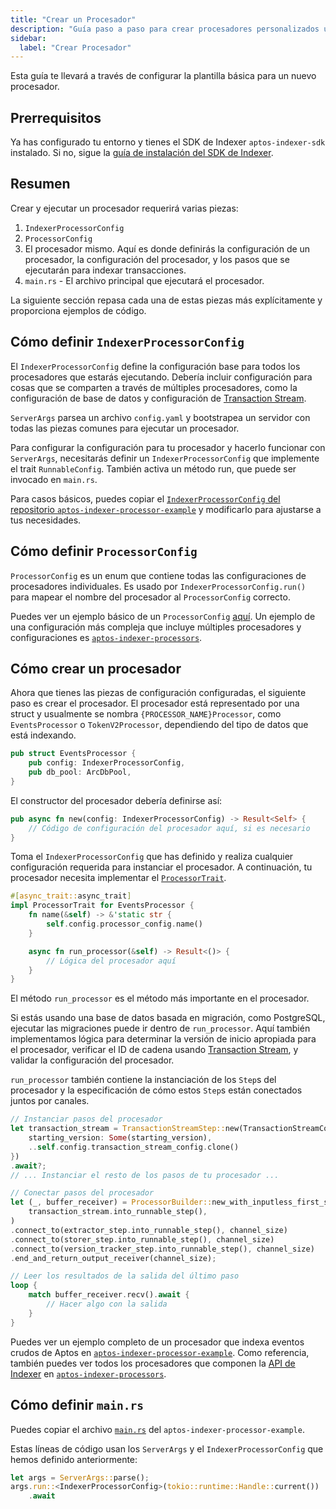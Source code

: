 ```yaml
---
title: "Crear un Procesador"
description: "Guía paso a paso para crear procesadores personalizados usando el SDK de Indexer de Aptos con plantillas y patrones de implementación"
sidebar:
  label: "Crear Procesador"
---
```


Esta guía te llevará a través de configurar la plantilla básica para un nuevo procesador.

## Prerrequisitos

Ya has configurado tu entorno y tienes el SDK de Indexer `aptos-indexer-sdk` instalado.
Si no, sigue la [guía de instalación del SDK de Indexer](/es/build/indexer/indexer-sdk/documentation/setup).

## Resumen

Crear y ejecutar un procesador requerirá varias piezas:

1. `IndexerProcessorConfig`
2. `ProcessorConfig`
3. El procesador mismo. Aquí es donde definirás la configuración de un procesador, la configuración del procesador, y los pasos que se ejecutarán para indexar transacciones.
4. `main.rs` - El archivo principal que ejecutará el procesador.

La siguiente sección repasa cada una de estas piezas más explícitamente y proporciona ejemplos de código.

## Cómo definir `IndexerProcessorConfig`

El `IndexerProcessorConfig` define la configuración base para todos los procesadores que estarás ejecutando.
Debería incluir configuración para cosas que se comparten a través de múltiples procesadores, como la configuración de base de datos y configuración de [Transaction Stream](/es/build/indexer/txn-stream).

`ServerArgs` parsea un archivo `config.yaml` y bootstrapea un servidor con todas las piezas comunes para ejecutar un procesador.

Para configurar la configuración para tu procesador y hacerlo funcionar con `ServerArgs`, necesitarás definir un `IndexerProcessorConfig` que implemente el trait `RunnableConfig`.
También activa un método run, que puede ser invocado en `main.rs`.

Para casos básicos, puedes copiar el [`IndexerProcessorConfig` del repositorio `aptos-indexer-processor-example`](https://github.com/aptos-labs/aptos-indexer-processor-example/blob/main/aptos-indexer-processor-example/src/config/indexer_processor_config.rs) y modificarlo para ajustarse a tus necesidades.

## Cómo definir `ProcessorConfig`

`ProcessorConfig` es un enum que contiene todas las configuraciones de procesadores individuales.
Es usado por `IndexerProcessorConfig.run()` para mapear el nombre del procesador al `ProcessorConfig` correcto.

Puedes ver un ejemplo básico de un `ProcessorConfig` [aquí](https://github.com/aptos-labs/aptos-indexer-processor-example/blob/main/aptos-indexer-processor-example/src/config/processor_config.rs).
Un ejemplo de una configuración más compleja que incluye múltiples procesadores y configuraciones es [`aptos-indexer-processors`](https://github.com/aptos-labs/aptos-indexer-processors-v2/blob/main/processor/src/config/processor_config.rs#L84).

## Cómo crear un procesador

Ahora que tienes las piezas de configuración configuradas, el siguiente paso es crear el procesador.
El procesador está representado por una struct y usualmente se nombra `{PROCESSOR_NAME}Processor`, como `EventsProcessor` o `TokenV2Processor`, dependiendo del tipo de datos que está indexando.

```rust
pub struct EventsProcessor {
    pub config: IndexerProcessorConfig,
    pub db_pool: ArcDbPool,
}
```

El constructor del procesador debería definirse así:

```rust
pub async fn new(config: IndexerProcessorConfig) -> Result<Self> {
    // Código de configuración del procesador aquí, si es necesario
}
```

Toma el `IndexerProcessorConfig` que has definido y realiza cualquier configuración requerida para instanciar el procesador.
A continuación, tu procesador necesita implementar el [`ProcessorTrait`](https://github.com/aptos-labs/aptos-indexer-processor-sdk/blob/a56b641a6aaca60092fcc9bbd98252f3cd703299/aptos-indexer-processors-sdk/sdk/src/traits/processor_trait.rs#L4).

```rust
#[async_trait::async_trait]
impl ProcessorTrait for EventsProcessor {
    fn name(&self) -> &'static str {
        self.config.processor_config.name()
    }

    async fn run_processor(&self) -> Result<()> {
        // Lógica del procesador aquí
    }
}
```

El método `run_processor` es el método más importante en el procesador.

Si estás usando una base de datos basada en migración, como PostgreSQL, ejecutar las migraciones puede ir dentro de `run_processor`.
Aquí también implementamos lógica para determinar la versión de inicio apropiada para el procesador, verificar el ID de cadena usando [Transaction Stream](/es/build/indexer/txn-stream), y validar la configuración del procesador.

`run_processor` también contiene la instanciación de los `Step`s del procesador y la especificación de cómo estos `Step`s están conectados juntos por canales.

```rust
// Instanciar pasos del procesador
let transaction_stream = TransactionStreamStep::new(TransactionStreamConfig {
    starting_version: Some(starting_version),
    ..self.config.transaction_stream_config.clone()
})
.await?;
// ... Instanciar el resto de los pasos de tu procesador ...

// Conectar pasos del procesador
let (_, buffer_receiver) = ProcessorBuilder::new_with_inputless_first_step(
    transaction_stream.into_runnable_step(),
)
.connect_to(extractor_step.into_runnable_step(), channel_size)
.connect_to(storer_step.into_runnable_step(), channel_size)
.connect_to(version_tracker_step.into_runnable_step(), channel_size)
.end_and_return_output_receiver(channel_size);

// Leer los resultados de la salida del último paso
loop {
    match buffer_receiver.recv().await {
        // Hacer algo con la salida
    }
}
```

Puedes ver un ejemplo completo de un procesador que indexa eventos crudos de Aptos en [`aptos-indexer-processor-example`](https://github.com/aptos-labs/aptos-indexer-processor-example/blob/main/aptos-indexer-processor-example/src/processors/events/events_processor.rs).
Como referencia, también puedes ver todos los procesadores que componen la [API de Indexer](/es/build/indexer/indexer-api) en [`aptos-indexer-processors`](https://github.com/aptos-labs/aptos-indexer-processors-v2/tree/main/processor/src/processors).

## Cómo definir `main.rs`

Puedes copiar el archivo [`main.rs`](https://github.com/aptos-labs/aptos-indexer-processor-example/blob/main/aptos-indexer-processor-example/src/main.rs) del `aptos-indexer-processor-example`.

Estas líneas de código usan los `ServerArgs` y el `IndexerProcessorConfig` que hemos definido anteriormente:

```rust
let args = ServerArgs::parse();
args.run::<IndexerProcessorConfig>(tokio::runtime::Handle::current())
    .await
```
